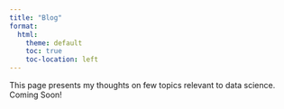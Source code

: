 ```yaml
---
title: "Blog"
format:
  html:
    theme: default
    toc: true
    toc-location: left
---
```


This page presents my thoughts on few topics relevant to data science. Coming Soon!


